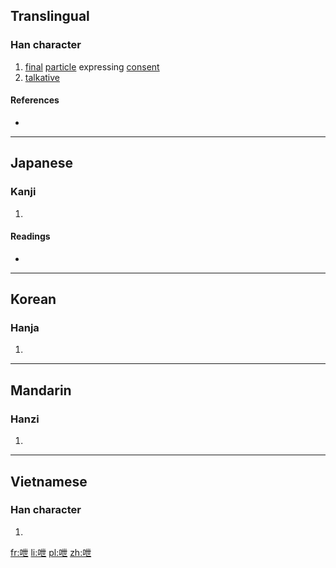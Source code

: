 ==Translingual==

===Han character===
{{Han char|rn=30|rad=口|as=05|sn=8|four=|canj=口心廿 (RPT)|ids=⿰[[口]][[世]]}}

# [[final]] [[particle]] expressing [[consent]]
# [[talkative]]

====References====
* {{Han ref|kx=0182.060|dkj=03449|dj=0401.080|hdz=10598.020|uh=546D|ud=21613}}

----

==Japanese==

===Kanji===
{{ja-kanji|grade=|rs=口05}}

# {{defn|lang=ja|sort=口05}}

====Readings====
* {{ja-readings|on=[[えい]] (ei), [[せつ]] (setsu), [[せち]] (sechi)|kun=[[しゃべる]] (shaberu), [[たのしむ]] (tanoshimu)}}

----

==Korean==

===Hanja===
{{ko-hanja|hangeul=예|rv=ye|mr=ye}}

# {{defn|lang=ko|sort=口05}}

----

==Mandarin==

===Hanzi===
{{cmn-hanzi|pin=[[yì]] ([[yi4]])|wg=i<sup>4</sup>}}

# {{defn|lang=cmn|sort=口05}}
----

==Vietnamese==

===Han character===
{{vi-hantu|thé|rs=口05}}

# {{defn|lang=vi|sort=口05}}
[[fr:呭]]
[[li:呭]]
[[pl:呭]]
[[zh:呭]]